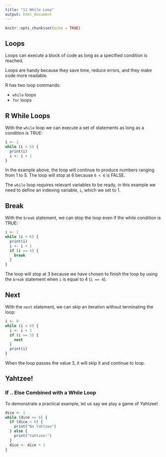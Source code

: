 ```yaml
---
title: "11 While Loop"
output: html_document
---
```


```r
knitr::opts_chunk$set(echo = TRUE)
```

## Loops

Loops can execute a block of code as long as a specified condition is reached.

Loops are handy because they save time, reduce errors, and they make code more readable.

R has two loop commands:

- `while` loops
- `for` loops

## R While Loops

With the `while` loop we can execute a set of statements as long as a condition is TRUE:

```r
i <- 1
while (i < 6) {
  print(i)
  i <- i + 1
}
```

In the example above, the loop will continue to produce numbers ranging from 1 to 5. The loop will stop at 6 because `6 < 6` is FALSE.

The `while` loop requires relevant variables to be ready, in this example we need to define an indexing variable, `i`, which we set to 1.

## Break

With the `break` statement, we can stop the loop even if the while condition is TRUE:

```r
i <- 1
while (i < 6) {
  print(i)
  i <- i + 1
  if (i == 4) {
    break
  }
}
```

The loop will stop at 3 because we have chosen to finish the loop by using the `break` statement when `i` is equal to 4 (`i == 4`).

## Next

With the `next` statement, we can skip an iteration without terminating the loop:

```r
i <- 0
while (i < 6) {
  i <- i + 1
  if (i == 3) {
    next
  }
  print(i)
}
```

When the loop passes the value 3, it will skip it and continue to loop.

## Yahtzee!

### If .. Else Combined with a While Loop

To demonstrate a practical example, let us say we play a game of Yahtzee!

```r
dice <- 1
while (dice <= 6) {
  if (dice < 6) {
    print("No Yahtzee")
  } else {
    print("Yahtzee!")
  }
  dice <- dice + 1
}
```
